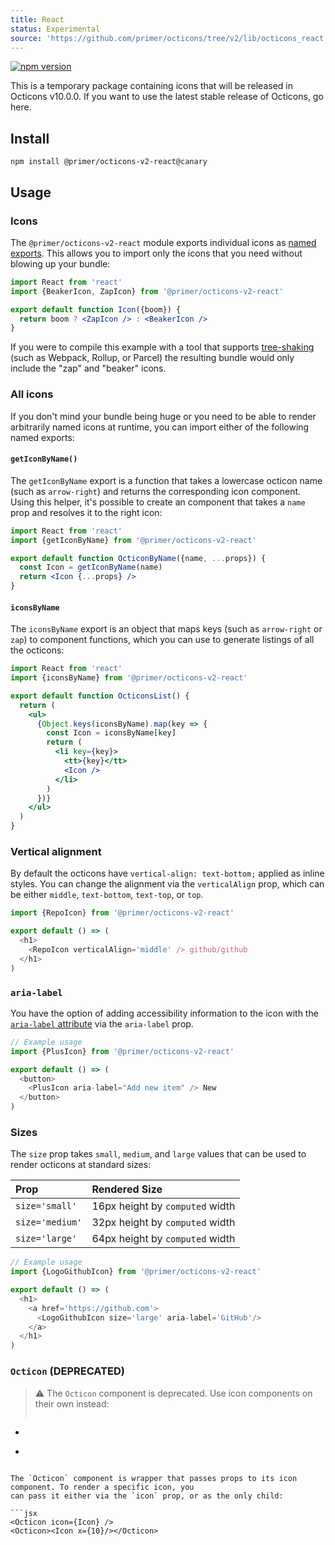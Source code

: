 ```yaml
---
title: React
status: Experimental 
source: 'https://github.com/primer/octicons/tree/v2/lib/octicons_react'
---
```



[![npm version](https://img.shields.io/npm/v/@primer/octicons-v2-react/canary.svg)](https://www.npmjs.org/package/@primer/octicons-v2-react)

<Flash scheme="yellow" my={3}>
This is a temporary package containing icons that will be released in Octicons v10.0.0. If you want to use the latest stable release of Octicons, go <Link href="https://primer.style/octicons/packages/react">here</Link>.
</Flash> 

## Install

```shell
npm install @primer/octicons-v2-react@canary
```

## Usage

### Icons
The `@primer/octicons-v2-react` module exports individual icons as [named
exports](https://ponyfoo.com/articles/es6-modules-in-depth#named-exports). This
allows you to import only the icons that you need without blowing up your
bundle:

```jsx
import React from 'react'
import {BeakerIcon, ZapIcon} from '@primer/octicons-v2-react'

export default function Icon({boom}) {
  return boom ? <ZapIcon /> : <BeakerIcon />
}
```

If you were to compile this example with a tool that supports [tree-shaking][]
(such as Webpack, Rollup, or Parcel) the resulting bundle would only include
the "zap" and "beaker" icons.

### All icons
If you don't mind your bundle being huge or you need to be able to render
arbitrarily named icons at runtime, you can import either of the following
named exports:

#### `getIconByName()`
The `getIconByName` export is a function that takes a lowercase octicon name
(such as `arrow-right`) and returns the corresponding icon component. Using this
helper, it's possible to create an component that takes a `name` prop and
resolves it to the right icon:

```jsx
import React from 'react'
import {getIconByName} from '@primer/octicons-v2-react'

export default function OcticonByName({name, ...props}) {
  const Icon = getIconByName(name)
  return <Icon {...props} />
}
```

#### `iconsByName`
The `iconsByName` export is an object that maps keys (such as `arrow-right` or
`zap`) to component functions, which you can use to generate listings of all
the octicons:

```jsx
import React from 'react'
import {iconsByName} from '@primer/octicons-v2-react'

export default function OcticonsList() {
  return (
    <ul>
      {Object.keys(iconsByName).map(key => {
        const Icon = iconsByName[key]
        return (
          <li key={key}>
            <tt>{key}</tt>
            <Icon />
          </li>
        )
      })}
    </ul>
  )
}
```

### Vertical alignment
By default the octicons have `vertical-align: text-bottom;` applied as inline
styles. You can change the alignment via the `verticalAlign` prop, which can be
either `middle`, `text-bottom`, `text-top`, or `top`.

```js
import {RepoIcon} from '@primer/octicons-v2-react'

export default () => (
  <h1>
    <RepoIcon verticalAlign='middle' /> github/github
  </h1>
)
```


### `aria-label`
You have the option of adding accessibility information to the icon with the
[`aria-label` attribute][aria-label] via the `aria-label` prop.

```js
// Example usage
import {PlusIcon} from '@primer/octicons-v2-react'

export default () => (
  <button>
    <PlusIcon aria-label="Add new item" /> New
  </button>
)
```


### Sizes
The `size` prop takes `small`, `medium`, and `large` values that can be used to
render octicons at standard sizes:

| Prop | Rendered Size |
| :- | :- |
| `size='small'` | 16px height by `computed` width |
| `size='medium'` | 32px height by `computed` width |
| `size='large'` | 64px height by `computed` width |

```js
// Example usage
import {LogoGithubIcon} from '@primer/octicons-v2-react'

export default () => (
  <h1>
    <a href='https://github.com'>
      <LogoGithubIcon size='large' aria-label='GitHub'/>
    </a>
  </h1>
)
```

### `Octicon` (DEPRECATED)

> ⚠️ The `Octicon` component is deprecated. Use icon components on their own instead:
> ```diff
- <Octicon icon={AlertIcon} />
+ <AlertIcon />
```

The `Octicon` component is wrapper that passes props to its icon component. To render a specific icon, you
can pass it either via the `icon` prop, or as the only child:

```jsx
<Octicon icon={Icon} />
<Octicon><Icon x={10}/></Octicon>
```

[octicons]: https://octicons.github.com/
[primer]: https://github.com/primer/primer
[docs]: http://primercss.io/
[npm]: https://www.npmjs.com/
[install-npm]: https://docs.npmjs.com/getting-started/installing-node
[tree-shaking]: https://developer.mozilla.org/en-US/docs/Glossary/Tree_shaking
[aria-label]: https://developer.mozilla.org/en-US/docs/Web/Accessibility/ARIA/ARIA_Techniques/Using_the_aria-label_attribute
